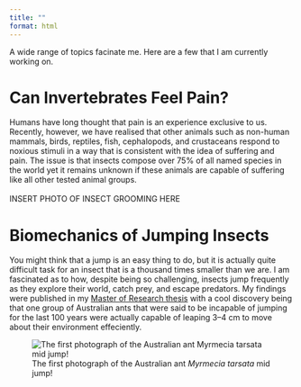 ```yaml
---
title: ""
format: html
---
```


A wide range of topics facinate me. Here are a few that I am currently working on. <br>

# Can Invertebrates Feel Pain?
Humans have long thought that pain is an experience exclusive to us. Recently, however, we have realised that other animals such as non-human mammals, birds, reptiles, fish, cephalopods, and crustaceans respond to noxious stimuli in a way that is consistent with the idea of suffering and pain. The issue is that insects compose over 75% of all named species in the world yet it remains unknown if these animals are capable of suffering like all other tested animal groups.
<br>
<br>
INSERT PHOTO OF INSECT GROOMING HERE

# Biomechanics of Jumping Insects
You might think that a jump is an easy thing to do, but it is actually quite difficult task for an insect that is a thousand times smaller than we are. I am fascinated as to how, despite being so challenging, insects jump frequently as they explore their world, catch prey, and escape predators. My findings were published in my 
<a href="https://doi.org/10.25949/26793253.v1" target="_blank">Master of Research thesis</a>
with a cool discovery being that one group of Australian ants that were said to be incapable of jumping for the last 100 years were actually capable of leaping 3–4 cm to  move about their environment effeciently.

![The first photograph of the Australian ant *Myrmecia tarsata* mid jump!](/pages/images/ant_jump.jpg)